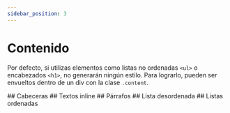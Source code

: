 ```yaml
---
sidebar_position: 3
---
```



# Contenido

Por defecto, si utilizas elementos como listas no ordenadas `<ul>` o encabezados `<h1>`, no generarán ningún estilo. Para lograrlo, pueden ser envueltos dentro de un div con la clase `.content`.

<!-- By default, if you use elements such as unordered lists `<ul>` or headers `<h1>`, they won't generate any styling. To achieve that, they can be wrapped inside a div with the class `.content`. -->

<div className="space-y-8 use-h2-only-for-anchors">
	## Cabeceras
	<Heading />
	## Textos inline
	<InlineText />
	## Párrafos
	<Paragraph />
	## Lista desordenada
	<UnorderedList />
	## Listas ordenadas
	<OrderedList />
</div>